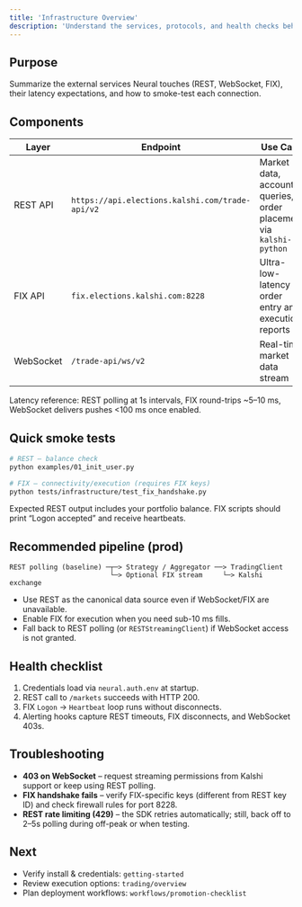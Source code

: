 ```yaml
---
title: 'Infrastructure Overview'
description: 'Understand the services, protocols, and health checks behind the Neural trading stack.'
---
```


## Purpose
Summarize the external services Neural touches (REST, WebSocket, FIX), their latency expectations, and how to smoke-test each connection.

## Components

| Layer | Endpoint | Use Case | Status |
|-------|----------|----------|--------|
| REST API | `https://api.elections.kalshi.com/trade-api/v2` | Market data, account queries, order placement via `kalshi-python` | ✅ operational |
| FIX API | `fix.elections.kalshi.com:8228` | Ultra-low-latency order entry and execution reports | ✅ operational |
| WebSocket | `/trade-api/ws/v2` | Real-time market data stream | ⚠️ requires Kalshi approval |

Latency reference: REST polling at 1s intervals, FIX round-trips ~5–10 ms, WebSocket delivers pushes \<100 ms once enabled.

## Quick smoke tests

```bash
# REST – balance check
python examples/01_init_user.py

# FIX – connectivity/execution (requires FIX keys)
python tests/infrastructure/test_fix_handshake.py
```

Expected REST output includes your portfolio balance. FIX scripts should print “Logon accepted” and receive heartbeats.

## Recommended pipeline (prod)

```
REST polling (baseline) ─┬─> Strategy / Aggregator ──> TradingClient
                         └─> Optional FIX stream     └─> Kalshi exchange
```

- Use REST as the canonical data source even if WebSocket/FIX are unavailable.
- Enable FIX for execution when you need sub-10 ms fills.
- Fall back to REST polling (or `RESTStreamingClient`) if WebSocket access is not granted.

## Health checklist

1. Credentials load via `neural.auth.env` at startup.
2. REST call to `/markets` succeeds with HTTP 200.
3. FIX `Logon` → `Heartbeat` loop runs without disconnects.
4. Alerting hooks capture REST timeouts, FIX disconnects, and WebSocket 403s.

## Troubleshooting

- **403 on WebSocket** – request streaming permissions from Kalshi support or keep using REST polling.
- **FIX handshake fails** – verify FIX-specific keys (different from REST key ID) and check firewall rules for port 8228.
- **REST rate limiting (429)** – the SDK retries automatically; still, back off to 2–5s polling during off-peak or when testing.

## Next

- Verify install & credentials: `getting-started`
- Review execution options: `trading/overview`
- Plan deployment workflows: `workflows/promotion-checklist`

